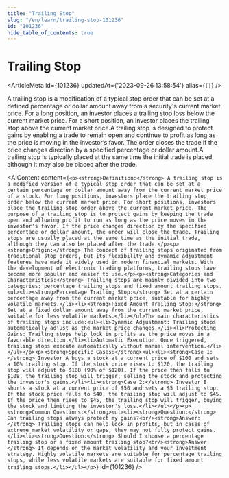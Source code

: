 ```yaml
---
title: "Trailing Stop"
slug: "/en/learn/trailing-stop-101236"
id: "101236"
hide_table_of_contents: true
---
```



# Trailing Stop

<ArticleMeta id={101236} updatedAt={'2023-09-26 13:58:54'} alias={`[]`} />
<div className='border-solid border-b border-t-0 my-4 border-[var(--ifm-color-gray-300)]' />

A trailing stop is a modification of a typical stop order that can be set at a defined percentage or dollar amount away from a security's current market price. For a long position, an investor places a trailing stop loss below the current market price. For a short position, an investor places the trailing stop above the current market price.A trailing stop is designed to protect gains by enabling a trade to remain open and continue to profit as long as the price is moving in the investor’s favor. The order closes the trade if the price changes direction by a specified percentage or dollar amount.A trailing stop is typically placed at the same time the initial trade is placed, although it may also be placed after the trade.

<AIContent content={`<p><strong>Definition:</strong> A trailing stop is a modified version of a typical stop order that can be set at a certain percentage or dollar amount away from the current market price of a stock. For long positions, investors place the trailing stop order below the current market price. For short positions, investors place the trailing stop order above the current market price. The purpose of a trailing stop is to protect gains by keeping the trade open and allowing profit to run as long as the price moves in the investor's favor. If the price changes direction by the specified percentage or dollar amount, the order will close the trade. Trailing stops are usually placed at the same time as the initial trade, although they can also be placed after the trade.</p><p><strong>Origin:</strong> The concept of trailing stops originated from traditional stop orders, but its flexibility and dynamic adjustment features have made it widely used in modern financial markets. With the development of electronic trading platforms, trailing stops have become more popular and easier to use.</p><p><strong>Categories and Characteristics:</strong> Trailing stops are mainly divided into two categories: percentage trailing stops and fixed amount trailing stops.<ul><li><strong>Percentage Trailing Stop:</strong> Set at a certain percentage away from the current market price, suitable for highly volatile markets.</li><li><strong>Fixed Amount Trailing Stop:</strong> Set at a fixed dollar amount away from the current market price, suitable for less volatile markets.</li></ul>The main characteristics of trailing stops include:<ul><li>Dynamic Adjustment: Trailing stops automatically adjust as the market price changes.</li><li>Protecting Gains: Trailing stops help lock in profits as the price moves in a favorable direction.</li><li>Automatic Execution: Once triggered, trailing stops execute automatically without manual intervention.</li></ul></p><p><strong>Specific Cases:</strong><ul><li><strong>Case 1:</strong> Investor A buys a stock at a current price of $100 and sets a 10% trailing stop. If the stock price rises to $120, the trailing stop will adjust to $108 (90% of $120). If the price then falls to $108, the trailing stop will trigger, selling the stock and protecting the investor's gains.</li><li><strong>Case 2:</strong> Investor B shorts a stock at a current price of $50 and sets a $5 trailing stop. If the stock price falls to $40, the trailing stop will adjust to $45. If the price then rises to $45, the trailing stop will trigger, buying the stock and limiting the investor's loss.</li></ul></p><p><strong>Common Questions:</strong><ul><li><strong>Question:</strong> Can trailing stops always protect my gains?<br/><strong>Answer:</strong> Trailing stops can help lock in profits, but in cases of extreme market volatility or gaps, they may not fully protect gains.</li><li><strong>Question:</strong> Should I choose a percentage trailing stop or a fixed amount trailing stop?<br/><strong>Answer:</strong> It depends on the market volatility and your investment strategy. Highly volatile markets are suitable for percentage trailing stops, while less volatile markets are suitable for fixed amount trailing stops.</li></ul></p>`} id={101236} />
